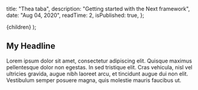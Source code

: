 
  title: "Thea taba",
  description: "Getting started with the Next framework",
  date: "Aug 04, 2020",
  readTime: 2,
  isPublished: true,
};

  <BlogLayout meta={meta}>{children}</BlogLayout>
);

## My Headline

Lorem ipsum dolor sit amet, consectetur adipiscing elit. Quisque maximus pellentesque dolor non egestas. In sed tristique elit. Cras vehicula, nisl vel ultricies gravida, augue nibh laoreet arcu, et tincidunt augue dui non elit. Vestibulum semper posuere magna, quis molestie mauris faucibus ut.
